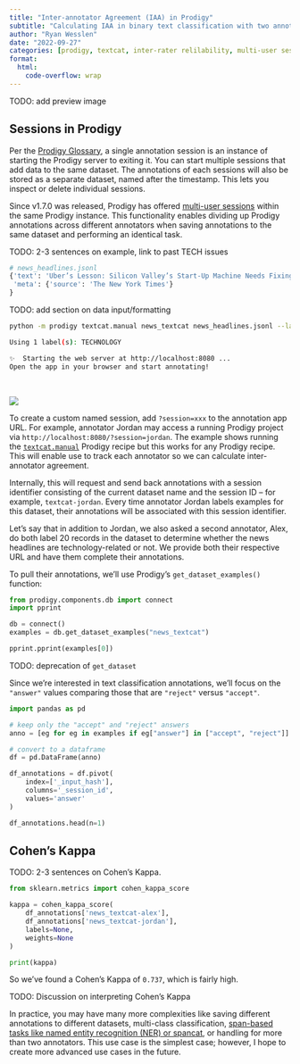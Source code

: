 ```yaml
---
title: "Inter-annotator Agreement (IAA) in Prodigy"
subtitle: "Calculating IAA in binary text classification with two annotators."
author: "Ryan Wesslen"
date: "2022-09-27"
categories: [prodigy, textcat, inter-rater relilability, multi-user sessions]
format:
  html:
    code-overflow: wrap
---
```


TODO: add preview image

## Sessions in Prodigy

Per the [Prodigy Glossary](https://prodi.gy/docs#glossary), a single annotation session is an instance of starting the Prodigy server to exiting it. You can start multiple sessions that add data to the same dataset. The annotations of each sessions will also be stored as a separate dataset, named after the timestamp. This lets you inspect or delete individual sessions.

Since v1.7.0 was released, Prodigy has offered [multi-user sessions](https://prodi.gy/docs/api-web-app#multi-user-sessions) within the same Prodigy instance. This functionality enables dividing up Prodigy annotations across different annotators when saving annotations to the same dataset and performing an identical task.

TODO: 2-3 sentences on example, link to past TECH issues

```python
# news_headlines.jsonl
{'text': 'Uber’s Lesson: Silicon Valley’s Start-Up Machine Needs Fixing',
 'meta': {'source': 'The New York Times'}
}
```

TODO: add section on data input/formatting

```.bash
python -m prodigy textcat.manual news_textcat news_headlines.jsonl --label TECHNOLOGY

Using 1 label(s): TECHNOLOGY

✨  Starting the web server at http://localhost:8080 ...
Open the app in your browser and start annotating!
```

<br>

:::{.column-body-outset}
![](img/IAA-Jordan.png) 

To create a custom named session, add `?session=xxx` to the annotation app URL. For example, annotator Jordan may access a running Prodigy project via `http://localhost:8080/?session=jordan`. The example shows running the [`textcat.manual`](https://prodi.gy/docs/recipes/#textcat-manual) Prodigy recipe but this works for any Prodigy recipe. This will enable use to track each annotator so we can calculate inter-annotator agreement.
:::

Internally, this will request and send back annotations with a session identifier consisting of the current dataset name and the session ID – for example, `textcat-jordan`. Every time annotator Jordan labels examples for this dataset, their annotations will be associated with this session identifier.

Let's say that in addition to Jordan, we also asked a second annotator, Alex, do both label 20 records in the dataset to determine whether the news headlines are technology-related or not. We provide both their respective URL and have them complete their annotations.

To pull their annotations, we'll use Prodigy's `get_dataset_examples()` function:

```python
from prodigy.components.db import connect
import pprint

db = connect()
examples = db.get_dataset_examples("news_textcat")

pprint.pprint(examples[0])
```

::: callout-hint
TODO: deprecation of `get_dataset`
:::

Since we're interested in text classification annotations, we'll focus on the `"answer"` values comparing those that are `"reject"` versus `"accept"`.

```python
import pandas as pd

# keep only the "accept" and "reject" answers
anno = [eg for eg in examples if eg["answer"] in ["accept", "reject"]]

# convert to a dataframe
df = pd.DataFrame(anno)

df_annotations = df.pivot(
    index=['_input_hash'], 
    columns='_session_id', 
    values='answer'
)

df_annotations.head(n=1)
```

## Cohen's Kappa

TODO: 2-3 sentences on Cohen's Kappa.

```python
from sklearn.metrics import cohen_kappa_score

kappa = cohen_kappa_score(
    df_annotations['news_textcat-alex'], 
    df_annotations['news_textcat-jordan'], 
    labels=None, 
    weights=None
)

print(kappa)
```

So we've found a Cohen's Kappa of `0.737`, which is fairly high. 

TODO: Discussion on interpreting Cohen's Kappa

::: callout-important
In practice, you may have many more complexities like saving different annotations to different datasets, multi-class classification, [span-based tasks like named entity recognition (NER) or spancat](https://support.prodi.gy/t/proper-way-to-calculate-inter-annotator-agreement-for-spans-ner/5760), or handling for more than two annotators. This use case is the simplest case; however, I hope to create more advanced use cases in the future.
:::